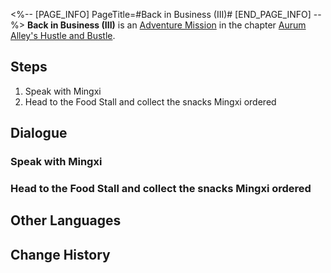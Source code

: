 <%-- [PAGE_INFO]
PageTitle=#Back in Business (III)#
[END_PAGE_INFO] --%>
{{Stub|Dialogue, characters, and location(s)}}
{{Mission Infobox
|id            = 8003218
|title         = 
|image         = Mission Back in Business (III).png
|type          = Adventure
|event_name    = 
|chapter       = Aurum Alley's Hustle and Bustle
|requirements  = [[Adventure Mission]] ''[[Dock Operations (II)]]'' completed
|summary       = After shooting the visiograph, you need to discuss with Sushang about what direction the "business promotion" is supposed to take, and decide the theme for the next promo.<br />You can definitely choose to trust Sushang's business instincts, but might it be wiser and more efficient to directly ask Miss Secretary Mingxi?
|characters    = <!--characters that appear in this mission-->
|startLocation = <!--location as it intially appears on the mission screen-->
|world         = <!--i.e. Penacony-->
|area          = <!--i.e. A Child's Dream-->
|prev          = 
|next          = Back in Business (III)
|exp           = 
|credits       = 
|stellarJade   = 
|other         = 
}}
'''Back in Business (III)''' is an [[Adventure Mission]] in the chapter [[Aurum Alley's Hustle and Bustle]].

==Steps==
# Speak with Mingxi
# Head to the Food Stall and collect the snacks Mingxi ordered

<!--
==Gameplay Notes==

--><!--
==Trial Character==

-->
==Dialogue==
{{Stub Dialogue}}
===Speak with Mingxi===
{{Mission Description|type=adventure|location=<!--to be added-->|There should be new developments at Aurum Alley. Would you like to go back and check it out?<br />Visit Aurum Alley regularly}}
{{Dialogue Start}}
:{{tx}}
{{Dialogue End}}

===Head to the Food Stall and collect the snacks Mingxi ordered===
{{Mission Description|type=adventure|location=<!--to be added-->|update|Miss Secretary has officially informed you that, with your help, the Aurum Alley Merchant Guild has successfully achieved their revenue goal for this phase, and will spend part of the revenue on dock maintenance and renovations. She also ordered plenty of snacks from Tall Auntie for you to enjoy.<br />Though Miss Secretary didn't state it directly, you should take this as a reward for helping everyone reach the revenue target for this phase.}}
{{Dialogue Start}}
:{{tx}}
{{Dialogue End}}

==Other Languages==
{{Other Languages
|en   = Back in Business (III)
|zhs  = 金戺重喧•其三
|zht  = 金戺重喧•其三
|ja   = 金庭、喧騒を重ねて・その3
|ko   = 다시 부흥하는 금빛•3
|es   = De nuevo en activo III
|fr   = Les affaires reprennent (III)
|ru   = Снова в деле III
|th   = คืนสู่ความรุ่งเรือง 3
|vi   = Huyên Náo Trở Lại 3
|de   = Wieder im Geschäft 3
|id   = Hiruk Pikuk yang Kembali Bergaung 3
|pt   = De Volta aos Negócios (III)
}}

==Change History==
{{Change History|1.3}}
